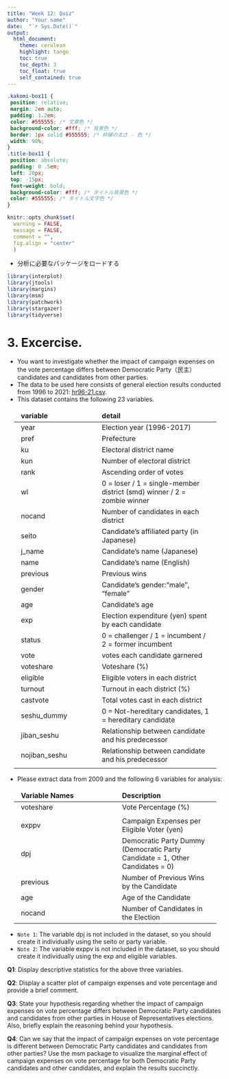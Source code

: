 ```yaml
---
title: "Week 12: Quiz"
author: "Your name"
date:  "`r Sys.Date()`"
output:
  html_document:
    theme: cerulean
    highlight: tango
    toc: true
    toc_depth: 3
    toc_float: true
    self_contained: true
---
```


<style>

table, td, th {
  border: none;
  padding-left: 1em;
  padding-right: 1em;
  min-width: 50%;
  margin-left: auto;
  margin-right: auto;
  margin-top: 1em;
  margin-bottom: 1em;
}

</style>

```css
.kakomi-box11 {
 position: relative;
 margin: 2em auto;
 padding: 1.2em;
 color: #555555; /* 文章色 */
 background-color: #fff; /* 背景色 */
 border: 1px solid #555555; /* 枠線の太さ - 色 */
 width: 90%;
}
.title-box11 {
 position: absolute;
 padding: 0 .5em;
 left: 20px;
 top: -15px;
 font-weight: bold;
 background-color: #fff; /* タイトル背景色 */
 color: #555555; /* タイトル文字色 */
}
```

```r
knitr::opts_chunk$set(
  warning = FALSE,       
  message = FALSE,      
  comment = "",
  fig.align = "center"  
  )
```  


- 分析に必要なパッケージをロードする  
```r
library(interplot)
library(jtools)
library(margins)
library(msm)
library(patchwork)
library(stargazer)
library(tidyverse)
```  


# 3. Excercise. 
- You want to investigate whether the impact of campaign expenses on the vote percentage differs between Democratic Party（民主）candidates and candidates from other parties.  
- The data to be used here consists of general election results conducted from 1996 to 2021: [hr96-21.csv](http://asanoucla.github.io/hr96-21.csv).  
- This dataset contains the following 23 variables.

| variable| detail |
|:---------------|:-----------------------|
| year|Election year (1996-2017) |
| pref |Prefecture|
| ku |Electoral district name|
| kun  |Number of electoral district |
| rank |Ascending order of votes|
| wl | 0 = loser / 1 = single-member district (smd) winner / 2 = zombie winner|
| nocand  |Number of candidates in each district|
| seito  |Candidate's affiliated party (in Japanese)|
| j_name  | Candidate's name (Japanese)|
| name  | Candidate's name (English)|
| previous  | Previous wins|
| gender |Candidate's gender:"male", "female"|
| age  | Candidate's age|
| exp  | Election expenditure (yen) spent by each candidate |
| status|0 = challenger / 1 = incumbent / 2 = former incumbent|
| vote |votes each candidate garnered|
| voteshare  |Voteshare (%) |
| eligible  |Eligible voters in each district|
| turnout  | Turnout in each district (%)|
| castvote  | Total votes cast in each district |
| seshu_dummy  | 0 = Not-hereditary candidates, 1 = hereditary candidate|
| jiban_seshu|Relationship between candidate and his predecessor|
| nojiban_seshu |Relationship between candidate and his predecessor|
|     |    |

- Please extract data from 2009 and the following 6 variables for analysis:  

|Variable Names|Description|
|:---|:---|
|voteshare|Vote Percentage (%)
|
|exppv|Campaign Expenses per Eligible Voter (yen) |
|dpj|Democratic Party Dummy (Democratic Party Candidate = 1, Other Candidates = 0)  |
|previous|Number of Previous Wins by the Candidate|
|age|Age of the Candidate|
|nocand|Number of Candidates in the Election|

- `Note 1`: The variable dpj is not included in the dataset, so you should create it individually using the seito or party variable.  
- `Note 2`: The variable exppv is not included in the dataset, so you should create it individually using the exp and eligible variables.

**Q1**: Display descriptive statistics for the above three variables.  

**Q2**: Display a scatter plot of campaign expenses and vote percentage and provide a brief comment.  

**Q3**: State your hypothesis regarding whether the impact of campaign expenses on vote percentage differs between Democratic Party candidates and candidates from other parties in House of Representatives elections. Also, briefly explain the reasoning behind your hypothesis.  

**Q4**: Can we say that the impact of campaign expenses on vote percentage is different between Democratic Party candidates and candidates from other parties? Use the msm package to visualize the marginal effect of campaign expenses on vote percentage for both Democratic Party candidates and other candidates, and explain the results succinctly.
 





